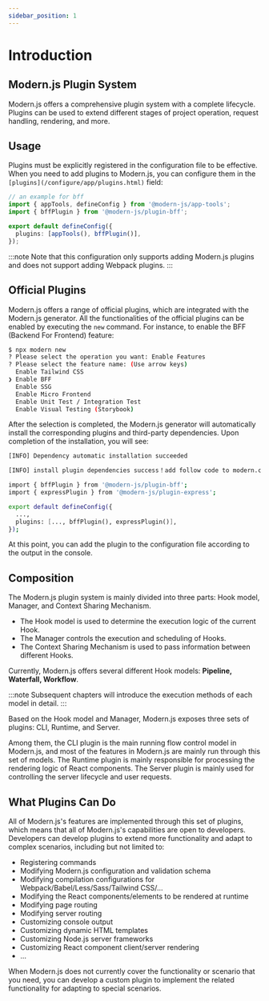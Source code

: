 ```yaml
---
sidebar_position: 1
---
```


# Introduction

## Modern.js Plugin System

Modern.js offers a comprehensive plugin system with a complete lifecycle. Plugins can be used to extend different stages of project operation, request handling, rendering, and more.

## Usage

Plugins must be explicitly registered in the configuration file to be effective. When you need to add plugins to Modern.js, you can configure them in the `[plugins](/configure/app/plugins.html)` field:

```ts title="edenx.config.ts"
// an example for bff
import { appTools, defineConfig } from '@modern-js/app-tools';
import { bffPlugin } from '@modern-js/plugin-bff';

export default defineConfig({
  plugins: [appTools(), bffPlugin()],
});
```

:::note
Note that this configuration only supports adding Modern.js plugins and does not support adding Webpack plugins.
:::

## Official Plugins

Modern.js offers a range of official plugins, which are integrated with the Modern.js generator. All the functionalities of the official plugins can be enabled by executing the `new` command. For instance, to enable the BFF (Backend For Frontend) feature:

```bash
$ npx modern new
? Please select the operation you want: Enable Features
? Please select the feature name: (Use arrow keys)
  Enable Tailwind CSS
❯ Enable BFF
  Enable SSG
  Enable Micro Frontend
  Enable Unit Test / Integration Test
  Enable Visual Testing (Storybook)
```

After the selection is completed, the Modern.js generator will automatically install the corresponding plugins and third-party dependencies. Upon completion of the installation, you will see:

```bash
[INFO] Dependency automatic installation succeeded

[INFO] install plugin dependencies success！add follow code to modern.config.ts :

import { bffPlugin } from '@modern-js/plugin-bff';
import { expressPlugin } from '@modern-js/plugin-express';

export default defineConfig({
  ...,
  plugins: [..., bffPlugin(), expressPlugin()],
});
```

At this point, you can add the plugin to the configuration file according to the output in the console.

## Composition

The Modern.js plugin system is mainly divided into three parts: Hook model, Manager, and Context Sharing Mechanism.

- The Hook model is used to determine the execution logic of the current Hook.
- The Manager controls the execution and scheduling of Hooks.
- The Context Sharing Mechanism is used to pass information between different Hooks.

Currently, Modern.js offers several different Hook models: **Pipeline, Waterfall, Workflow**.

:::note
Subsequent chapters will introduce the execution methods of each model in detail.
:::

Based on the Hook model and Manager, Modern.js exposes three sets of plugins: CLI, Runtime, and Server.

Among them, the CLI plugin is the main running flow control model in Modern.js, and most of the features in Modern.js are mainly run through this set of models. The Runtime plugin is mainly responsible for processing the rendering logic of React components. The Server plugin is mainly used for controlling the server lifecycle and user requests.

## What Plugins Can Do

All of Modern.js's features are implemented through this set of plugins, which means that all of Modern.js's capabilities are open to developers. Developers can develop plugins to extend more functionality and adapt to complex scenarios, including but not limited to:

- Registering commands
- Modifying Modern.js configuration and validation schema
- Modifying compilation configurations for Webpack/Babel/Less/Sass/Tailwind CSS/...
- Modifying the React components/elements to be rendered at runtime
- Modifying page routing
- Modifying server routing
- Customizing console output
- Customizing dynamic HTML templates
- Customizing Node.js server frameworks
- Customizing React component client/server rendering
- ...

When Modern.js does not currently cover the functionality or scenario that you need, you can develop a custom plugin to implement the related functionality for adapting to special scenarios.

